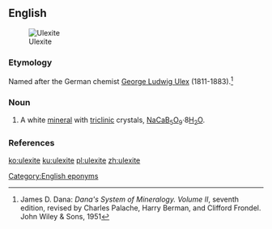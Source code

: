 ==English==
[[Image:Ulexite w-clay and realgar Hydrous sodium calcium borate Boron Kern County California 1866.jpg|thumb|Ulexite]]

===Etymology===
Named after the German chemist [[w:George Ludwig Ulex|George Ludwig Ulex]] (1811-1883).<ref>James D. Dana: ''Dana's System of Mineralogy. Volume II'', seventh edition, revised by Charles Palache, Harry Berman, and Clifford Frondel. John Wiley & Sons, 1951</ref>

===Noun===
{{en-noun}}

# {{context|mineralogy|lang=en}} A white [[mineral]] with [[triclinic]] crystals, [[sodium|Na]][[calcium|Ca]][[boron|B]]<sub>5</sub>[[oxygen|O]]<sub>9</sub></sub>·8[[water|H<sub>2</sub>O]].

===References===
<references/>

[[Category:English eponyms]]
[[ko:ulexite]]
[[ku:ulexite]]
[[pl:ulexite]]
[[zh:ulexite]]